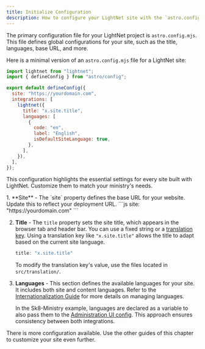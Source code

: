 ```yaml
---
title: Initialize Configuration
description: How to configure your LightNet site with the `astro.config.mjs` file.
---
```



The primary configuration file for your LightNet project is `astro.config.mjs`. 
This file defines global configurations for your site, such as the title, languages, base URL, and more.

Here is a minimal version of an `astro.config.mjs` file for a LightNet site:

```js title="astro.config.mjs"
import lightnet from "lightnet";
import { defineConfig } from "astro/config";

export default defineConfig({
  site: "https://yourdomain.com",
  integrations: [
    lightnet({
      title: "x.site.title",
      languages: [
        {
          code: "en",
          label: "English",
          isDefaultSiteLanguage: true,
        },
      ],
    }),
  ],
});
```

This configuration highlights the essential settings for every site built with LightNet. Customize them to match your ministry's needs.

<Steps>
1. **Site** -
   The `site` property defines the base URL for your website. Update this to reflect your deployment URL.
   ```js
   site: "https://yourdomain.com"
   ```

2. **Title** -
   The `title` property sets the site title, which appears in the browser tab and header bar. 
   You can use a fixed string or a [translation key](/build/i18n/todo). 
   Using a translation key like `"x.site.title"` allows the title to adapt based on the current site language.
   ```js
   title: "x.site.title"
   ```
   To modify the translation key's value, use the files located in `src/translation/`.

3. **Languages** -
   This section defines the available languages for your site. 
   It includes both site and content languages. Refer to the [Internationalization Guide](/build/i18n) for more details on managing languages.
   
   In the Sk8-Ministry example, languages are declared as a variable to also pass them to the [Administration UI config](/content/todo). 
   This approach ensures consistency between both integrations.
</Steps>

There is more configuration available. Use the other guides of this chapter to customize your site even further.
